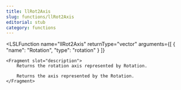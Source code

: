 ```yaml
---
title: llRot2Axis
slug: functions/llRot2Axis
editorial: stub
category: functions
---
```


<LSLFunction
	name="llRot2Axis"
	returnType="vector"
	arguments={[
	{
		"name": "Rotation",
		"type": "rotation"
	}
]}
>
	<Fragment slot="description">
		Returns the rotation axis represented by Rotation.
		
		Returns the axis represented by the Rotation.
	</Fragment>
</LSLFunction>
